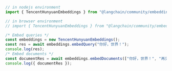 ```typescript
// in nodejs environment
import { TencentHunyuanEmbeddings } from "@langchain/community/embeddings/tencent_hunyuan";

// in browser environment
// import { TencentHunyuanEmbeddings } from "@langchain/community/embeddings/tencent_hunyuan/web";

/* Embed queries */
const embeddings = new TencentHunyuanEmbeddings();
const res = await embeddings.embedQuery("你好，世界！");
console.log(res);
/* Embed documents */
const documentRes = await embeddings.embedDocuments(["你好，世界！", "再见"]);
console.log({ documentRes });
```